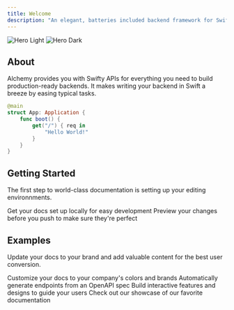 ```yaml
---
title: Welcome
description: "An elegant, batteries included backend framework for Swift."
---
```


<img
    className="block dark:hidden"
    src="/images/hero-alchemy.png"
    alt="Hero Light"
/>
<img
    className="hidden dark:block"
    src="/images/hero-alchemy.png"
    alt="Hero Dark"
/>

## About

Alchemy provides you with Swifty APIs for everything you need to build production-ready backends. It makes writing your backend in Swift a breeze by easing typical tasks.

```swift
@main
struct App: Application {
    func boot() {
        get("/") { req in
            "Hello World!"
        }
    }
}
```

## Getting Started

The first step to world-class documentation is setting up your editing environnments.

<CardGroup cols={2}>
    <Card
        title="Edit Your Docs"
        icon="pen-to-square"
        href="https://mintlify.com/docs/quickstart"
    >
        Get your docs set up locally for easy development
    </Card>
    <Card
        title="Preview Changes"
        icon="image"
        href="https://mintlify.com/docs/development"
    >
        Preview your changes before you push to make sure they're perfect
    </Card>
</CardGroup>

## Examples

Update your docs to your brand and add valuable content for the best user conversion.

<CardGroup cols={2}>
    <Card
        title="Customize Style"
        icon="palette"
        href="https://mintlify.com/docs/settings/global"
    >
        Customize your docs to your company's colors and brands
    </Card>
    <Card
        title="Reference APIs"
        icon="code"
        href="https://mintlify.com/docs/api-playground/openapi"
    >
        Automatically generate endpoints from an OpenAPI spec
    </Card>
    <Card
        title="Add Components"
        icon="screwdriver-wrench"
        href="https://mintlify.com/docs/components/accordion"
    >
        Build interactive features and designs to guide your users
    </Card>
    <Card
        title="Get Inspiration"
        icon="stars"
        href="https://mintlify.com/showcase"
    >
        Check out our showcase of our favorite documentation
    </Card>
</CardGroup>
